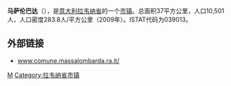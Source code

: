 {{Infobox Italian comune
| name                = 马萨伦巴达
| official_name       = Massa Lombarda
| native_name         =
| image_skyline       =
| imagesize           =
| image_alt           =
| image_caption       =
| image_shield        =
| shield_alt          =
| image_map           =
| map_alt             =
| map_caption         =
| pushpin_label_position =
| pushpin_map_alt     =
| latd  =  |latm  =   |lats  =  |latNS  = N
| longd =  |longm =  |longs =   |longEW = E
| coordinates_type    = type:city(278)_region:IT
| coordinates_display = title
| coordinates_footnotes =
| region              = [[艾米利亚-罗马涅大区|艾米利亚-罗马涅大区]]
| province            = [[拉韦纳省|拉韦纳省]]
| frazioni            =
| mayor_party         =
| mayor               = 
| area_footnotes      =
| area_total_km2      = 37
| population_footnotes =
| population_total    = 10501
| population_as_of    = 2009
| pop_density_footnotes =
| elevation_footnotes =
| elevation_m         = 
| twin1               =
| twin1_country       =
| saint               =
| day                 =
| postal_code         =48024
| area_code           = 
| website             = 
| footnotes           = }}

'''马萨伦巴达'''（{{lang-it|Massa Lombarda}}），是[[意大利|意大利]][[拉韦纳省|拉韦纳省]]的一个[[市镇_(意大利)|市镇]]。总面积37平方公里，人口10,501人，人口密度283.8人/平方公里（2009年）。ISTAT代码为039013。

==外部链接==
* [http://www.comune.massalombarda.ra.it/ www.comune.massalombarda.ra.it/]

{{拉韋納省市鎮}}

[[Category:拉韦纳省市镇|M]]
[[Category:拉韦纳省市镇|Category:拉韦纳省市镇]]

{{Italy-geo-stub}}